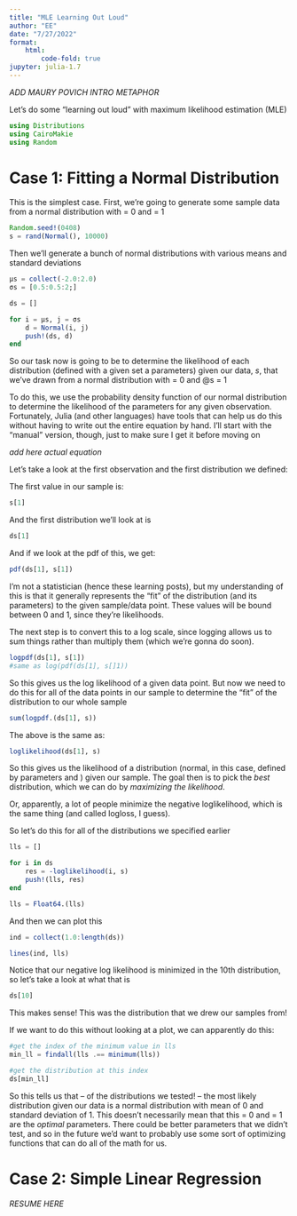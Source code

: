 ```yaml
---
title: "MLE Learning Out Loud"
author: "EE"
date: "7/27/2022"
format:
    html:
        code-fold: true
jupyter: julia-1.7
---
```


*ADD MAURY POVICH INTRO METAPHOR*

Let's do some "learning out loud" with maximum likelihood estimation (MLE)

```julia
using Distributions
using CairoMakie
using Random
```

# Case 1: Fitting a Normal Distribution

This is the simplest case. First, we're going to generate some sample data from a normal distribution with \mu = 0 and \sigma = 1

```julia
Random.seed!(0408)
s = rand(Normal(), 10000)

```

Then we'll generate a bunch of normal distributions with various means and standard deviations

```julia
μs = collect(-2.0:2.0)
σs = [0.5:0.5:2;]

ds = []

for i = μs, j = σs
    d = Normal(i, j)
    push!(ds, d)
end

```

So our task now is going to be to determine the likelihood of each distribution (defined with a given set a parameters) given our data, *s*, that we've drawn from a normal distribution with \mu = 0 and @s = 1

To do this, we use the probability density function of our normal distribution to determine the likelihood of the parameters for any given observation. Fortunately, Julia (and other languages) have tools that can help us do this without having to write out the entire equation by hand. I'll start with the "manual" version, though, just to make sure I get it before moving on

*add here actual equation*

Let's take a look at the first observation and the first distribution we defined:

The first value in our sample is:
```julia
s[1]
```

And the first distribution we'll look at is
```julia
ds[1]
```

And if we look at the pdf of this, we get:
```julia
pdf(ds[1], s[1])
```

I'm not a statistician (hence these learning posts), but my understanding of this is that it generally represents the "fit" of the distribution (and its parameters) to the given sample/data point. These values will be bound between 0 and 1, since they're likelihoods.

The next step is to convert this to a log scale, since logging allows us to sum things rather than multiply them (which we're gonna do soon).

```julia
logpdf(ds[1], s[1])
#same as log(pdf(ds[1], s[]1))
```

So this gives us the log likelihood of a given data point. But now we need to do this for all of the data points in our sample to determine the "fit" of the distribution to our whole sample

```julia
sum(logpdf.(ds[1], s))
```

The above is the same as:

```julia
loglikelihood(ds[1], s)
```

So this gives us the likelihood of a distribution (normal, in this case, defined by parameters \mu and \sigma) given our sample. The goal then is to pick the *best* distribution, which we can do by *maximizing the likelihood*.

Or, apparently, a lot of people minimize the negative loglikelihood, which is the same thing (and called logloss, I guess).

So let's do this for all of the distributions we specified earlier

```julia
lls = []

for i in ds
    res = -loglikelihood(i, s)
    push!(lls, res)
end

lls = Float64.(lls)
```


And then we can plot this

```julia
ind = collect(1.0:length(ds))

lines(ind, lls)
```

Notice that our negative log likelihood is minimized in the 10th distribution, so let's take a look at what that is

```julia
ds[10]
```

This makes sense! This was the distribution that we drew our samples from!

If we want to do this without looking at a plot, we can apparently do this:

```julia
#get the index of the minimum value in lls
min_ll = findall(lls .== minimum(lls))

#get the distribution at this index
ds[min_ll]

```

So this tells us that -- of the distributions we tested! -- the most likely distribution given our data is a normal distribution with mean of 0 and standard deviation of 1. This doesn't necessarily mean that this \mu = 0 and \sigma = 1 are the *optimal* parameters. There could be better parameters that we didn't test, and so in the future we'd want to probably use some sort of optimizing functions that can do all of the math for us.

# Case 2: Simple Linear Regression

*RESUME HERE*

```julia

```
